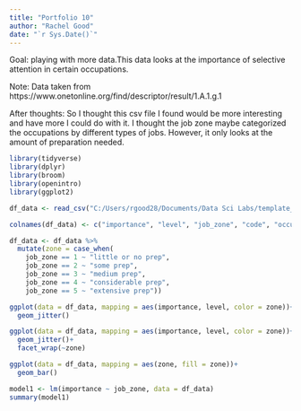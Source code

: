 ```yaml
---
title: "Portfolio 10"
author: "Rachel Good"
date: "`r Sys.Date()`"
---
```


Goal: playing with more data.This data looks at the importance of selective attention in certain occupations.

Note: Data taken from https://www.onetonline.org/find/descriptor/result/1.A.1.g.1


After thoughts: So I thought this csv file I found would be more interesting and have more I could do with it. I thought the job zone maybe categorized the occupations by different types of jobs. However, it only looks at the amount of preparation needed. 

```r
library(tidyverse)
library(dplyr)
library(broom)
library(openintro)
library(ggplot2)

```

```r
df_data <- read_csv("C:/Users/rgood28/Documents/Data Sci Labs/template_portfolio/selective_attention.csv")
```
```r
colnames(df_data) <- c("importance", "level", "job_zone", "code", "occupation")
```

```r
df_data <- df_data %>% 
  mutate(zone = case_when(
    job_zone == 1 ~ "little or no prep",
    job_zone == 2 ~ "some prep",
    job_zone == 3 ~ "medium prep",
    job_zone == 4 ~ "considerable prep",
    job_zone == 5 ~ "extensive prep"))
```

```r
ggplot(data = df_data, mapping = aes(importance, level, color = zone))+
  geom_jitter()

ggplot(data = df_data, mapping = aes(importance, level, color = zone))+
  geom_jitter()+
  facet_wrap(~zone)
```

```r
ggplot(data = df_data, mapping = aes(zone, fill = zone))+
  geom_bar()
```
```r
model1 <- lm(importance ~ job_zone, data = df_data)
summary(model1)
```